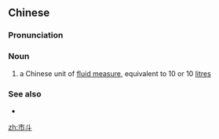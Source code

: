 ==Chinese==
{{zh-forms}}

===Pronunciation===
{{zh-pron
|m=shìdǒu
|c=si5 dau2
|cat=n
}}

===Noun===
{{zh-noun}}

# a Chinese unit of [[fluid measure]], equivalent to 10 {{zh-l|市升}} or 10 [[litre]]s

===See also===
* {{zh-l|市制}}

[[zh:市斗]]